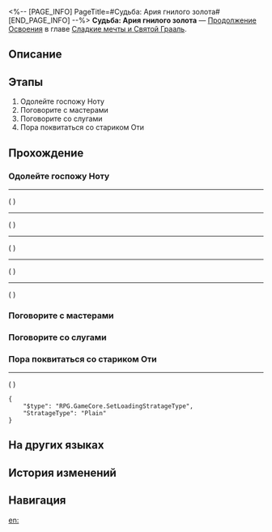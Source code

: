 <%-- [PAGE_INFO]
PageTitle=#Судьба: Ария гнилого золота#
[END_PAGE_INFO] --%>
{{Дополнить|Диалоги.}}
{{Миссия Инфобокс
|id              = 1040538
|Название        = 
|Изображение     = Миссия Судьба Ария гнилого золота.png
|Тип             = Продолжение Освоения
|Событие         = 
|Глава           = Сладкие мечты и Святой Грааль
|Условия         = Завершена [[Продолжение Освоения]] «[[Судьба: Ария гнилого золота]]»
|Персонажи       = Первопроходец
|СтартЛокация    = [[<!--стартовый мир-->]] — [[<!--стартовая локация-->]]
|Мир             = <!--стартовый мир-->
|Предыдущая      = 
|Следующая       = 
|Награды         = Путеводитель путешественника*6; Очищенный эфир*6; Кредиты*100 000
}}
'''Судьба: Ария гнилого золота''' — [[Продолжение Освоения]] в главе [[Сладкие мечты и Святой Грааль]].

==Описание==
{{Описание|<!--официальное описание из Перекрёстка судеб-->}}

==Этапы==
# Одолейте госпожу Ноту
# Поговорите с мастерами
# Поговорите со слугами
# Пора поквитаться со стариком Оти

==Прохождение==
{{Дополнить}}
===Одолейте госпожу Ноту===
{{Описание миссии|тип=Продолжение Освоения|локация=<!--необходимо добавить-->|Вернитесь на сцену и выступите в пьесе под названием «жизнь».}}
{{Диалог Начало}}
----
;({{tx|Unknown performance}}<!--Error: ENOENT: no such file or directory, open 'R:\Utils\HSR\3.5\Config\Level\Mission\1040538\Act\Act104053808.json'-->)
----
;({{tx|Unknown performance}}<!--Error: ENOENT: no such file or directory, open 'R:\Utils\HSR\3.5\Story\Discussion\Mission\1040538\DS104053801.json'-->)
----
;({{tx|Unknown performance}}<!--Error: ENOENT: no such file or directory, open 'R:\Utils\HSR\3.5\Config\Level\Mission\1040538\Act\Act104053809.json'-->)
----
;({{tx|Unknown performance}}<!--Error: ENOENT: no such file or directory, open 'R:\Utils\HSR\3.5\Story\Discussion\Mission\1040538\DS104053810.json'-->)
----
;({{tx|Unknown performance}}<!--Error: ENOENT: no such file or directory, open 'R:\Utils\HSR\3.5\Story\Discussion\Mission\1040538\DS104053802.json'-->)
{{Диалог Конец}}

===Поговорите с мастерами===
{{Описание миссии|тип=Продолжение Освоения|локация=<!--необходимо добавить-->|Разве вам не интересно, что увидели остальные в барьере госпожи Ноты?}}
{{Диалог Начало}}
{{Диалог Конец}}

===Поговорите со слугами===
{{Описание миссии|тип=Продолжение Освоения|локация=<!--необходимо добавить-->|Вам очень хочется узнать, не Арчер ли тот странный мужчина, что помог вам. Но интуиция подсказывает вам, если это правда, он вам не скажет.}}
{{Диалог Начало}}
{{Диалог Конец}}

===Пора поквитаться со стариком Оти===
{{Описание миссии|тип=Продолжение Освоения|локация=<!--необходимо добавить-->|Старик Оти, старик Оти... Если не зададите ему как следует хорошую взбучку, он никогда не усвоит урок!}}
{{Диалог Начало}}
----
;({{tx|Unknown performance}}<!--Error: ENOENT: no such file or directory, open 'R:\Utils\HSR\3.5\Config\Level\Mission\1040538\Act\Act104053807.json'-->)
<pre>{
	"$type": "RPG.GameCore.SetLoadingStratageType",
	"StratageType": "Plain"
}</pre>
{{Диалог Конец}}

==На других языках==
{{На других языках
|en   = Fate/Aria of Rotten Gold
|zhs  = 命运/咏叹腐朽金黄
|zht  = 命運/詠嘆腐朽金黃
|ja   = Fate&nbsp;/&nbsp;朽ちゆく黄金のアリア
|ko   = Fate/부패한 황금의 아리아
|es   = Fate/Aria del oro podrido
|fr   = Fate/Aria de l'or putride
|ru   = Судьба: Ария гнилого золота
|th   = Fate/ บทขับขานแห่งทองคำเสื่อมโทรม
|vi   = Fate/Nhạc Khúc Hoàng Kim Mục Nát
|de   = Fate/Arie des verfallenen Goldes
|id   = Fate/Elegi Emas yang Lapuk
|pt   = Fate/Ária do Ouro Apodrecido
}}

==История изменений==
{{История изменений|3.5}}

==Навигация==
{{Продолжение Освоения Навбокс|Глава }}

[[en:]]
